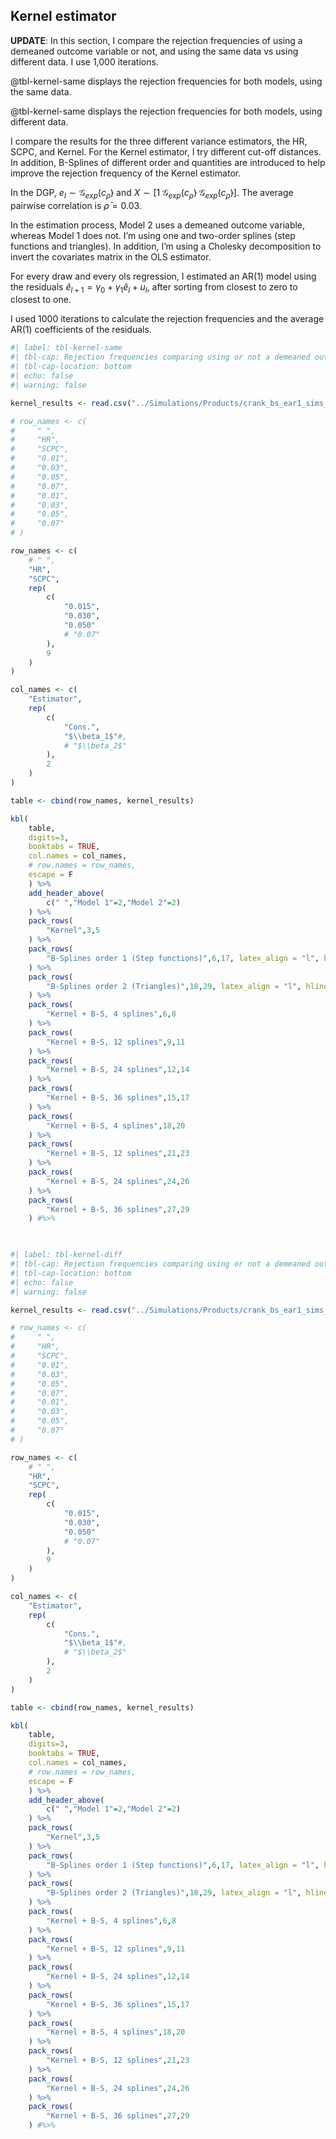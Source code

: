 ## Kernel estimator {#sec-kernel}

**UPDATE**: In this section, I compare the rejection frequencies of using a demeaned outcome variable or not, and using the same data vs using different data. I use 1,000 iterations. 

@tbl-kernel-same displays the rejection frequencies for both models, using the same data.

@tbl-kernel-same displays the rejection frequencies for both models, using different data. 


I compare the results for the three different variance estimators, the HR, SCPC, and Kernel. For the Kernel estimator, I try different cut-off distances. In addition, B-Splines of different order and quantities are introduced to help improve the rejection frequency of the Kernel estimator.

In the DGP, $e_l\sim\mathcal{G}_{exp}(c_{\bar\rho})$ and $X\sim[1 \;\mathcal{G}_{exp}(c_{\bar\rho}) \;\mathcal{G}_{exp}(c_{\bar\rho})]$. The average pairwise correlation is $\bar\rho=0.03$. 

In the estimation process, Model 2 uses a demeaned outcome variable, whereas Model 1 does not. I'm using one and two-order splines (step functions and triangles). In addition, I'm using a Cholesky decomposition to invert the covariates matrix in the OLS estimator.

For every draw and every ols regression, I estimated an AR(1) model using the residuals $\hat{e}_{l+1}=\gamma_0+\gamma_1 \hat{e}_l + u_l$, after sorting from closest to zero to closest to one. 

I used 1000 iterations to calculate the rejection frequencies and the average AR(1) coefficients of the residuals.





```r
#| label: tbl-kernel-same
#| tbl-cap: Rejection frequencies comparing using or not a demeaned outcome variable for the same data. 1000 iterations.
#| tbl-cap-location: bottom
#| echo: false
#| warning: false

kernel_results <- read.csv("../Simulations/Products/crank_bs_ear1_sims_res_same.csv")

# row_names <- c(
#     " ",
#     "HR",
#     "SCPC",
#     "0.01",
#     "0.03",
#     "0.05",
#     "0.07",
#     "0.01",
#     "0.03",
#     "0.05",
#     "0.07"
# )

row_names <- c(
    # " ",
    "HR",
    "SCPC",
    rep(
        c(
            "0.015",
            "0.030",
            "0.050"
            # "0.07"
        ),
        9
    )
)

col_names <- c(
    "Estimator",
    rep(
        c(
            "Cons.",
            "$\\beta_1$"#,
            # "$\\beta_2$"
        ),
        2
    )
)

table <- cbind(row_names, kernel_results)

kbl(
    table, 
    digits=3, 
    booktabs = TRUE,
    col.names = col_names,
    # row.names = row_names,
    escape = F
    ) %>%
    add_header_above(
        c(" ","Model 1"=2,"Model 2"=2)
    ) %>%
    pack_rows(
        "Kernel",3,5
    ) %>%
    pack_rows(
        "B-Splines order 1 (Step functions)",6,17, latex_align = "l", hline_after = TRUE
    ) %>%
    pack_rows(
        "B-Splines order 2 (Triangles)",18,29, latex_align = "l", hline_after = TRUE
    ) %>%
    pack_rows(
        "Kernel + B-S, 4 splines",6,8
    ) %>%
    pack_rows(
        "Kernel + B-S, 12 splines",9,11
    ) %>%
    pack_rows(
        "Kernel + B-S, 24 splines",12,14
    ) %>%
    pack_rows(
        "Kernel + B-S, 36 splines",15,17
    ) %>%
    pack_rows(
        "Kernel + B-S, 4 splines",18,20
    ) %>%
    pack_rows(
        "Kernel + B-S, 12 splines",21,23
    ) %>%
    pack_rows(
        "Kernel + B-S, 24 splines",24,26
    ) %>%
    pack_rows(
        "Kernel + B-S, 36 splines",27,29
    ) #%>%
 



```


```r
#| label: tbl-kernel-diff
#| tbl-cap: Rejection frequencies comparing using or not a demeaned outcome variable for different data. 1000 iterations.
#| tbl-cap-location: bottom
#| echo: false
#| warning: false

kernel_results <- read.csv("../Simulations/Products/crank_bs_ear1_sims_res_diff.csv")

# row_names <- c(
#     " ",
#     "HR",
#     "SCPC",
#     "0.01",
#     "0.03",
#     "0.05",
#     "0.07",
#     "0.01",
#     "0.03",
#     "0.05",
#     "0.07"
# )

row_names <- c(
    # " ",
    "HR",
    "SCPC",
    rep(
        c(
            "0.015",
            "0.030",
            "0.050"
            # "0.07"
        ),
        9
    )
)

col_names <- c(
    "Estimator",
    rep(
        c(
            "Cons.",
            "$\\beta_1$"#,
            # "$\\beta_2$"
        ),
        2
    )
)

table <- cbind(row_names, kernel_results)

kbl(
    table, 
    digits=3, 
    booktabs = TRUE,
    col.names = col_names,
    # row.names = row_names,
    escape = F
    ) %>%
    add_header_above(
        c(" ","Model 1"=2,"Model 2"=2)
    ) %>%
    pack_rows(
        "Kernel",3,5
    ) %>%
    pack_rows(
        "B-Splines order 1 (Step functions)",6,17, latex_align = "l", hline_after = TRUE
    ) %>%
    pack_rows(
        "B-Splines order 2 (Triangles)",18,29, latex_align = "l", hline_after = TRUE
    ) %>%
    pack_rows(
        "Kernel + B-S, 4 splines",6,8
    ) %>%
    pack_rows(
        "Kernel + B-S, 12 splines",9,11
    ) %>%
    pack_rows(
        "Kernel + B-S, 24 splines",12,14
    ) %>%
    pack_rows(
        "Kernel + B-S, 36 splines",15,17
    ) %>%
    pack_rows(
        "Kernel + B-S, 4 splines",18,20
    ) %>%
    pack_rows(
        "Kernel + B-S, 12 splines",21,23
    ) %>%
    pack_rows(
        "Kernel + B-S, 24 splines",24,26
    ) %>%
    pack_rows(
        "Kernel + B-S, 36 splines",27,29
    ) #%>%
 



```


